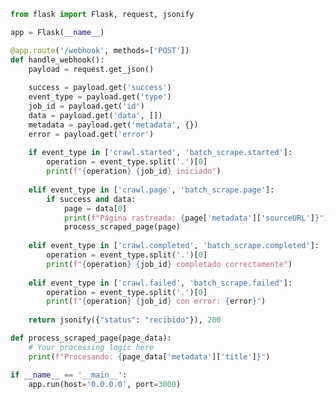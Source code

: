 ```python Python/Flask
from flask import Flask, request, jsonify

app = Flask(__name__)

@app.route('/webhook', methods=['POST'])
def handle_webhook():
    payload = request.get_json()
    
    success = payload.get('success')
    event_type = payload.get('type')
    job_id = payload.get('id')
    data = payload.get('data', [])
    metadata = payload.get('metadata', {})
    error = payload.get('error')
    
    if event_type in ['crawl.started', 'batch_scrape.started']:
        operation = event_type.split('.')[0]
        print(f"{operation} {job_id} iniciado")
        
    elif event_type in ['crawl.page', 'batch_scrape.page']:
        if success and data:
            page = data[0]
            print(f"Página rastreada: {page['metadata']['sourceURL']}")
            process_scraped_page(page)
            
    elif event_type in ['crawl.completed', 'batch_scrape.completed']:
        operation = event_type.split('.')[0]
        print(f"{operation} {job_id} completado correctamente")
        
    elif event_type in ['crawl.failed', 'batch_scrape.failed']:
        operation = event_type.split('.')[0]
        print(f"{operation} {job_id} con error: {error}")
    
    return jsonify({"status": "recibido"}), 200

def process_scraped_page(page_data):
    # Your processing logic here
    print(f"Procesando: {page_data['metadata']['title']}")

if __name__ == '__main__':
    app.run(host='0.0.0.0', port=3000)
```
